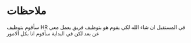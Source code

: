 # ملاحظات 

سأقوم بتوظيف HR في المستقبل ان شاء الله
لكي يقوم هو بتوظيف فريق يعمل معي عن بعد
لكن في البداية سأقوم انا بكل الامور